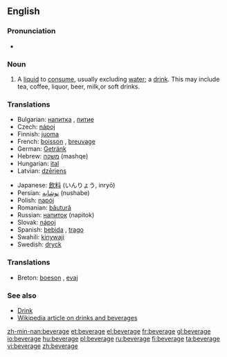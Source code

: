 ==English==

===Pronunciation===
*{{audio|en-us-beverage.ogg|Audio (US)}}

===Noun===
{{en-noun}}

# A [[liquid]] to [[consume]], usually excluding [[water]]; a [[drink]]. This may include tea, coffee, liquor, beer, milk,or soft drinks.

===Translations===
{{rfc-level|Translations at L3+ (AutoFormat would have corrected level of Translations)}}
{{top}}
*Bulgarian: [[напитка]] {{f}}, [[питие]] {{n}}
*Czech: [[nápoj]] {{m}}
*Finnish: [[juoma]]
*French: [[boisson]] {{f}}, [[breuvage]] {{m}}
*German: [[Getränk]]
*Hebrew: [[משקה]] (mashqe) {{m}}
*Hungarian: [[ital]]
*Latvian: [[dzēriens]] {{m}}
{{mid}}
*Japanese: [[飲料]] (いんりょう, inryō)
*Persian: [[نوشابه]] (nushabe)
*Polish: [[napój]] {{m}}
*Romanian: [[băutură]] {{f}}
*Russian: [[напиток]] (napitok) {{m}}
*Slovak: [[nápoj]] {{m}}
*Spanish: [[bebida]] {{f}}, [[trago]] {{m}}
*Swahili: [[kinywaji]]
*Swedish: [[dryck]] {{c}}
{{bottom}}

===Translations===
*Breton: [[boeson]] {{m}}, [[evaj]] {{m}}

===See also===
*[[Drink]]
*[[:w:Drink|Wikipedia article on drinks and beverages]]

[[zh-min-nan:beverage]]
[[et:beverage]]
[[el:beverage]]
[[fr:beverage]]
[[gl:beverage]]
[[io:beverage]]
[[hu:beverage]]
[[pl:beverage]]
[[ru:beverage]]
[[fi:beverage]]
[[ta:beverage]]
[[vi:beverage]]
[[zh:beverage]]